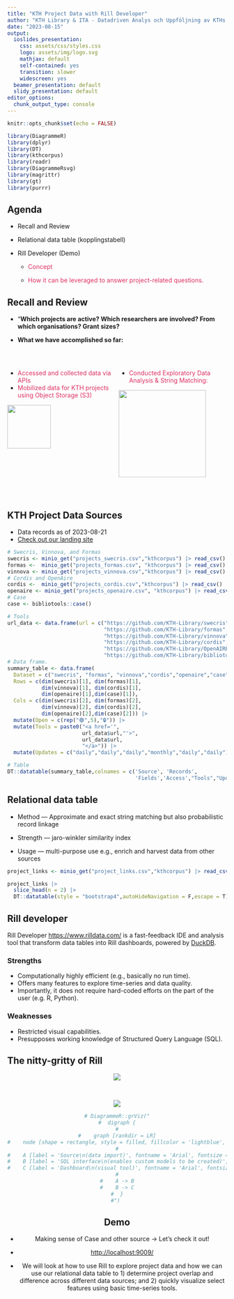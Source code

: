 ```yaml
---
title: "KTH Project Data with Rill Developer"
author: "KTH Library & ITA - Datadriven Analys och Uppföljning av KTHs Forskning"
date: "2023-08-15"
output:
  ioslides_presentation:
    css: assets/css/styles.css
    logo: assets/img/logo.svg
    mathjax: default
    self-contained: yes
    transition: slower
    widescreen: yes
  beamer_presentation: default
  slidy_presentation: default
editor_options: 
  chunk_output_type: console
---
```

  
```r
knitr::opts_chunk$set(echo = FALSE)

library(DiagrammeR)
library(dplyr)
library(DT)
library(kthcorpus)
library(readr)
library(DiagrammeRsvg)
library(magrittr)
library(gt)
library(purrr)
```

## Agenda

- <span class="grey-header">Recall and Review</span>
- <span class="grey-header">Relational data table (kopplingstabell)</span>
- <span class="grey-header">Rill Developer (Demo)</span>

    - <span class="maroon-text" style="color: #DE3163;">Concept</span>

    - <span class="maroon-text" style="color: #DE3163;">How it can be leveraged to answer project-related questions.</span>

## Recall and Review {.smaller}

- <span class="grey-header">“**Which projects are active? Which researchers are involved? From which organisations? Grant sizes?**</span>

- <span class="grey-header">**What we have accomplished so far:**</span>

</br>

:::: {style="display: flex;"}

::: {}
- <span class="maroon-text centered-text" style="color: #DE3163;">Accessed and collected data via APIs</span>
- <span class="maroon-text centered-text" style="color: #DE3163;">Mobilized data for KTH projects using Object Storage (S3)</span>

![](assets/img/minio-object-storage.png){height=100}
:::

::: {}
- <span class="maroon-text" style="color: #DE3163;">Conducted Exploratory Data Analysis & String Matching:</span>

![](assets/img/dataflow.png){height=200}
:::

::::

</br>

## KTH Project Data Sources

- <span class="grey-header">Data records as of 2023-08-21</span>
- [Check out our landing site](https://bibliometrics.lib.kth.se/RI_sources_KTH.html)

```r
# Swecris, Vinnova, and Formas
swecris <- minio_get("projects_swecris.csv","kthcorpus") |> read_csv()
formas <-  minio_get("projects_formas.csv", "kthcorpus") |> read_csv()
vinnova <- minio_get("projects_vinnova.csv","kthcorpus") |> read_csv()
# Cordis and OpenAire
cordis <-  minio_get("projects_cordis.csv","kthcorpus") |> read_csv()
openaire <- minio_get("projects_openaire.csv", "kthcorpus") |> read_csv()
# Case
case <- bibliotools::case()

# Tools
url_data <- data.frame(url = c("https://github.com/KTH-Library/swecris",
                               "https://github.com/KTH-Library/formas",
                               "https://github.com/KTH-Library/vinnova",
                               "https://github.com/KTH-Library/cordis",
                               "https://github.com/KTH-Library/OpenAIRE",
                               "https://github.com/KTH-Library/bibliotools"))
# Data frame.
summary_table <- data.frame(
  Dataset = c("swecris", "formas", "vinnova","cordis","openaire","case"),
  Rows = c(dim(swecris)[1], dim(formas)[1],
           dim(vinnova)[1], dim(cordis)[1],
           dim(openaire)[1],dim(case)[1]),
  Cols = c(dim(swecris)[2], dim(formas)[2],
           dim(vinnova)[2], dim(cordis)[2],
           dim(openaire)[2],dim(case)[2])) |> 
  mutate(Open = c(rep("🟢",5),"🔒")) |> 
  mutate(Tools = paste0("<a href='",
                        url_data$url,"'>",
                        url_data$url,
                        "</a>")) |> 
  mutate(Updates = c("daily","daily","daily","monthly","daily","daily"))

# Table
DT::datatable(summary_table,colnames = c('Source', 'Records',
                                         'Fields','Access',"Tools","Updates"), escape = FALSE)
```

## Relational data table

- Method --- Approximate and exact string matching but also probabilistic record linkage
- Strength --- jaro-winkler similarity index

- Usage --- multi-purpose use e.g., enrich and harvest data from other sources

```r
project_links <- minio_get("project_links.csv","kthcorpus") |> read_csv()

project_links |> 
  slice_head(n = 2) |>
  DT::datatable(style = "bootstrap4",autoHideNavigation = F,escape = T)
```

## Rill developer

<span class="grey-header">Rill Developer <https://www.rilldata.com/> is a fast-feedback IDE and analysis tool that transform data tables into Rill dashboards, powered by [DuckDB](https://duckdb.org/).</span>

### Strengths 

- Computationally highly efficient (e.g., basically no run time).
- Offers many features to explore time-series and data quality.
- Importantly, it does not require hard-coded efforts on the part of the user (e.g. R, Python).

### Weaknesses

- Restricted visual capabilities.
- Presupposes working knowledge of Structured Query Language (SQL).

## The nitty-gritty of Rill

<center>
![](assets/img/rill-logo.png){height=200,width=200}
<center>

</br>

<center>
![](assets/img/rill-concept.png){height=200,width=200}
<center>

```r
# DiagrammeR::grViz("
#  digraph {
#
#    graph [rankdir = LR]
#    node [shape = rectangle, style = filled, fillcolor = 'lightblue', fontname = 'Arial']
#
#    A [label = 'Source\n(data import)', fontname = 'Arial', fontsize = 12]
#    B [label = 'SQL interface\n(enables custom models to be created)', fontname = 'Arial', fontsize = 12]
#    C [label = 'Dashboard\n(visual tool)', fontname = 'Arial', fontsize = 12]
#
#    A -> B
#    B -> C
#  }
#") 
```

## Demo
- <span class="grey-header">Making sense of Case and other source $\rightarrow$ Let's check it out!</span>
- <http://localhost:9009/>

- <span class="grey-header">We will look at how to use Rill to explore project data and how we can use our relational data table to 1) determine project overlap and difference across different data sources; and 2) quickly visualize select features using basic time-series tools.</span>
